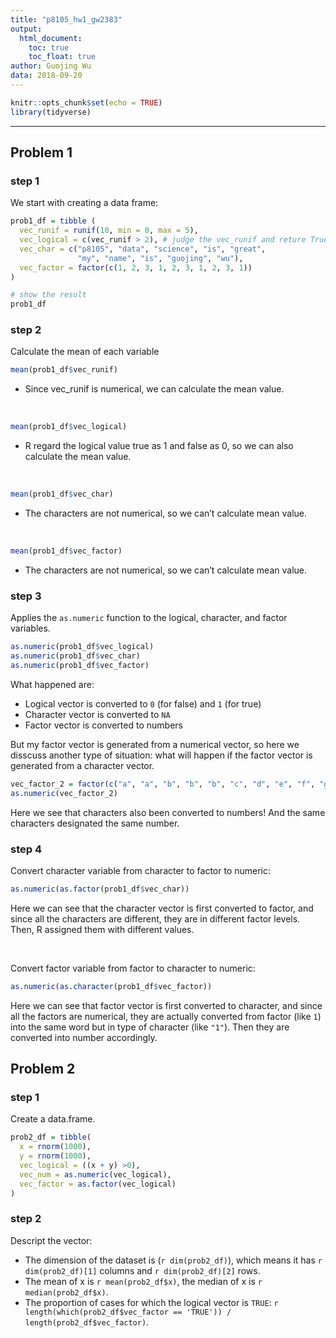 ```yaml
---
title: "p8105_hw1_gw2383"
output:
  html_document:
    toc: true
    toc_float: true
author: Guojing Wu
data: 2018-09-20
---
```


```r
knitr::opts_chunk$set(echo = TRUE)
library(tidyverse)
```

***

## Problem 1

### step 1

We start with creating a data frame:

```r
prob1_df = tibble (
  vec_runif = runif(10, min = 0, max = 5), 
  vec_logical = c(vec_runif > 2), # judge the vec_runif and reture True or False
  vec_char = c("p8105", "data", "science", "is", "great", 
               "my", "name", "is", "guojing", "wu"), 
  vec_factor = factor(c(1, 2, 3, 1, 2, 3, 1, 2, 3, 1))
)

# show the result
prob1_df
```

### step 2

Calculate the mean of each variable

```r
mean(prob1_df$vec_runif)
```  
* Since vec_runif is numerical, we can calculate the mean value.

<br/>

```r
mean(prob1_df$vec_logical)
```
* R regard the logical value true as 1 and false as 0, so we can also calculate the mean value.

<br/>

```r
mean(prob1_df$vec_char)
```
* The characters are not numerical, so we can't calculate mean value.

<br/>

```r
mean(prob1_df$vec_factor)
```
* The characters are not numerical, so we can't calculate mean value.

### step 3

Applies the `as.numeric` function to the logical, character, and factor variables.

```r
as.numeric(prob1_df$vec_logical)
as.numeric(prob1_df$vec_char)
as.numeric(prob1_df$vec_factor)
```

What happened are:  

  * Logical vector is converted to `0` (for false) and `1` (for true)  
  * Character vector is converted to `NA`  
  * Factor vector is converted to numbers
  
But my factor vector is generated from a numerical vector, so here we disscuss another type of situation: what will happen if the factor vector is generated from a character vector.

```r
vec_factor_2 = factor(c("a", "a", "b", "b", "b", "c", "d", "e", "f", "g"))
as.numeric(vec_factor_2)
```

Here we see that characters also been converted to numbers! And the same characters designated the same number.

### step 4

Convert character variable from character to factor to numeric:

```r
as.numeric(as.factor(prob1_df$vec_char))
```

Here we can see that the character vector is first converted to factor, and since all the characters are different, they are in different factor levels.  
Then, R assigned them with different values.

<br/>

Convert factor variable from factor to character to numeric:

```r
as.numeric(as.character(prob1_df$vec_factor))
```

Here we can see that factor vector is first converted to character, and since all the factors are numerical, they are actually converted from factor (like `1`) into the same word but in type of character (like `"1"`). Then they are converted into number accordingly.

## Problem 2

### step 1

Create a data.frame.

```r
prob2_df = tibble(
  x = rnorm(1000), 
  y = rnorm(1000), 
  vec_logical = ((x + y) >0), 
  vec_num = as.numeric(vec_logical), 
  vec_factor = as.factor(vec_logical)
)
```

### step 2

Descript the vector:   

* The dimension of the dataset is (`r dim(prob2_df)`), which means it has `r dim(prob2_df)[1]` columns and `r dim(prob2_df)[2]` rows.  
* The mean of x is `r mean(prob2_df$x)`, the median of x is `r median(prob2_df$x)`.
* The proportion of cases for which the logical vector is `TRUE`: `r length(which(prob2_df$vec_factor == 'TRUE')) / length(prob2_df$vec_factor)`.


```r

```